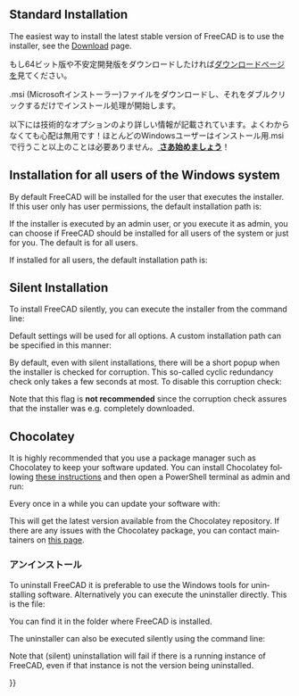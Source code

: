 <languages/>

{{Docnav/ja
|[[Feature_list/ja|機能一覧]]
|[[Installing_on_Linux/ja|Linuxへのインストール]]
}}

{{TOCright}}

<div lang="en" dir="ltr" class="mw-content-ltr">
== Standard Installation ==
</div>

<div lang="en" dir="ltr" class="mw-content-ltr">
The easiest way to install the latest stable version of FreeCAD is to use the installer, see the [[Download|Download]] page.
</div>

<div class="mw-translate-fuzzy">
もし64ビット版や不安定開発版をダウンロードしたければ[[Download|ダウンロードページ]]を見てください。
</div>

<div class="mw-translate-fuzzy">
.msi (Microsoftインストーラー)ファイルをダウンロードし、それをダブルクリックするだけでインストール処理が開始します。
</div>

<div class="mw-translate-fuzzy">
以下には技術的なオプションのより詳しい情報が記載されています。よくわからなくても心配は無用です！ほとんどのWindowsユーザーはインストール用.msiで行うこと以上のことは必要ありません。'''[[Getting started/jp | さあ始めましょう]]'''！
</div>

<div lang="en" dir="ltr" class="mw-content-ltr">
== Installation for all users of the Windows system ==
</div>

<div lang="en" dir="ltr" class="mw-content-ltr">
By default FreeCAD will be installed for the user that executes the installer. If this user only has user permissions, the default installation path is:
: {{FileName|C:\Users\<username>\AppData\Local\Programs\FreeCAD X.YY}}
</div>

<div lang="en" dir="ltr" class="mw-content-ltr">
If the installer is executed by an admin user, or you execute it as admin, you can choose if FreeCAD should be installed for all users of the system or just for you. The default is for all users.
</div>

<div lang="en" dir="ltr" class="mw-content-ltr">
If installed for all users, the default installation path is:
: {{FileName|C:\Program Files\FreeCAD X.YY}}
</div>

<div lang="en" dir="ltr" class="mw-content-ltr">
== Silent Installation ==
</div>

<div lang="en" dir="ltr" class="mw-content-ltr">
To install FreeCAD silently, you can execute the installer from the command line:
</div>

{{Code|lang=text|code=
FreeCAD-~.exe /S
}}
<div lang="en" dir="ltr" class="mw-content-ltr">
Default settings will be used for all options. A custom installation path can be specified in this manner:
</div>

{{Code|lang=text|code=
FreeCAD-~.exe /S /D=A path to FreeCAD with spaces
}}

<div lang="en" dir="ltr" class="mw-content-ltr">
By default, even with silent installations, there will be a short popup when the installer is checked for corruption. This so-called cyclic redundancy check only takes a few seconds at most. To disable this corruption check:
</div>

{{Code|lang=text|code=
FreeCAD-~.exe /S /NCRC
}}

<div lang="en" dir="ltr" class="mw-content-ltr">
Note that this {{Incode|/NCRC}} flag is '''not recommended''' since the corruption check assures that the installer was e.g. completely downloaded.
</div>

<div lang="en" dir="ltr" class="mw-content-ltr">
== Chocolatey ==
</div>

<div lang="en" dir="ltr" class="mw-content-ltr">
It is highly recommended that you use a package manager such as Chocolatey to keep your software updated. You can install Chocolatey following [https://chocolatey.org/install these instructions] and then open a PowerShell terminal as admin and run:
</div>

{{Code|lang=text|code=
choco install freecad
}} 

<div lang="en" dir="ltr" class="mw-content-ltr">
Every once in a while you can update your software with:
</div>

{{Code|lang=text|code=
choco upgrade freecad
}}

<div lang="en" dir="ltr" class="mw-content-ltr">
This will get the latest version available from the Chocolatey repository. If there are any issues with the Chocolatey package, you can contact maintainers on [https://chocolatey.org/packages/freecad this page].
</div> 

<span id="Uninstallation"></span>
=== アンインストール ===

<div lang="en" dir="ltr" class="mw-content-ltr">
To uninstall FreeCAD it is preferable to use the Windows tools for uninstalling software. Alternatively you can execute the uninstaller directly. This is the file:
: {{FileName|Uninstall-FreeCAD.exe}}
You can find it in the folder where FreeCAD is installed.
</div>

<div lang="en" dir="ltr" class="mw-content-ltr">
The uninstaller can also be executed silently using the command line:
</div>

{{Code|lang=text|code=
Uninstall-FreeCAD.exe /S}}

<div lang="en" dir="ltr" class="mw-content-ltr">
Note that (silent) uninstallation will fail if there is a running instance of FreeCAD, even if that instance is not the version being uninstalled.
</div>


{{Docnav/ja
|[[Feature_list/ja|機能一覧]]
|[[Installing_on_Linux/ja|Linuxへのインストール]]
}}

{{Userdocnavi{{#translation:}}}}